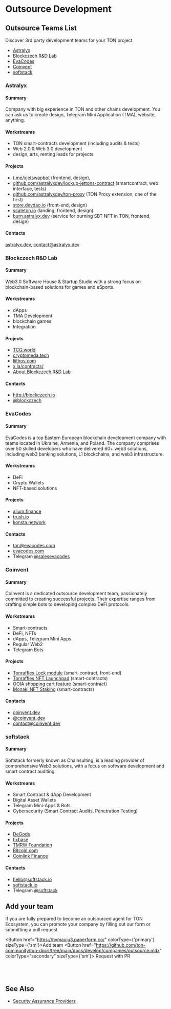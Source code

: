 
# Outsource Development

## Outsource Teams List

Discover 3rd party development teams for your TON project

* [Astralyx](#astralyx)
* [Blockczech R&D Lab](#blockczech-rd-lab)
* [EvaCodes](#evacodes)
* [Coinvent](#coinvent)
* [softstack](#softstack)


### Astralyx

#### Summary 
Company with big experience in TON and other chains development. You can ask us to create design, Telegram Mini Application (TMA), website, anything.

#### Workstreams
- TON smart-contracts development (including audits & tests)
- Web 2.0 & Web 3.0 development
- design, arts, renting leads for projects

#### Projects
- [t.me/xjetswapbot](http://t.me/xjetswapbot) (frontend, design),
- [github.com/astralyxdev/lockup-jettons-contract](http://github.com/astralyxdev/lockup-jettons-contract) (smartcontract, web interface, tests)
- [github.com/astralyxdev/ton-proxy](http://github.com/astralyxdev/ton-proxy) (TON Proxy extension, one of the first)
- [store.devdao.io](http://store.devdao.io) (front-end, design)
- [scaleton.io](http://scaleton.io) (landing, frontend, design)
- [burn.astralyx.dev](http://burn.astralyx.dev) (service for burning SBT NFT in TON, frontend, design)

#### Contacts

[astralyx.dev](http://astralyx.dev), contact@astralyx.dev

### Blockczech R&D Lab

#### Summary
Web3.0 Software House & Startup Studio with a strong focus on blockchain-based solutions for games and eSports.

#### Workstreams
- dApps 
- TMA Development
- blockchain games
- Integration

#### Projects
- [TCG.world](http://TCG.world) 
- [cryptomeda.tech ](http://cryptomeda.tech)
- [liithos.com](http://liithos.com) 
- [x.la/contracts/](http://x.la/contracts/)
- [About Blockczech R&D Lab](https://docs.google.com/presentation/d/1htMH1ihm31wQSn08ZziFfK6NpbPSHA3M/edit?usp=sharing&ouid=105247529013711719883&rtpof=true&sd=true)

#### Contacts
- http://blockczech.io
- [@blockczech](https://t.me/blockczech)

### EvaCodes

#### Summary
EvaCodes is a top Eastern European blockchain development company with teams located in Ukraine, Armenia, and Poland. The company comprises over 50 skilled developers who have delivered 60+ web3 solutions, including web3 banking solutions, L1 blockchains, and web3 infrastructure.

#### Workstreams
- DeFi
- Crypto Wallets
- NFT-based solutions

#### Projects
- [alium.finance](https://alium.finance/)
- [trush.io](https://trush.io/)
- [konsta.network](https://konsta.network/)

#### Contacts
- ton@evacodes.com
- [evacodes.com](https://evacodes.com/)
- Telegram [@salesevacodes](https://t.me/salesevacodes)

### Coinvent

#### Summary 
Coinvent is a dedicated outsource development team, passionately committed to creating successful projects. Their expertise ranges from crafting simple bots to developing complex DeFi protocols.

#### Workstreams
- Smart-contracts
- DeFi, NFTs
- dApps, Telegram Mini Apps
- Regular Web2
- Telegram Bots

#### Projects
- [Tonraffles Lock module](https://tonraffles.app/lock) (smart-contract, front-end)
- [Tonraffles NFT Launchpad](https://tonraffles.app/nft/launchpad) (smart-contracts)
- [OOIA shopping cart feature](https://testnet.ooia.art/) (smart-contract)
- [Monaki NFT Staking](https://www.monaki.life/) (smart-contracts)

#### Contacts

- [coinvent.dev](https://coinvent.dev)
- [@coinvent_dev](https://t.me/coinvent_dev)
- contact@coinvent.dev

### softstack

#### Summary
Softstack formerly known as Chainsulting, is a leading provider of comprehensive Web3 solutions, with a focus on software development and smart contract auditing. 

#### Workstreams
- Smart Contract & dApp Development 
- Digital Asset Wallets
- Telegram Mini-Apps & Bots
- Cybersecurity (Smart Contract Audits, Penetration Testing)

#### Projects
- [DeGods](https://degods.com)
- [tixbase](https://tixbase.com)
- [TMRW Foundation](https://tmrw.com)
- [Bitcoin.com](https://bitcoin.com)
- [Coinlink Finance](https://coinlink.finance)

#### Contacts
- hello@softstack.io
- [softstack.io](https://softstack.io/)
- Telegram [@softstack](https://t.me/softstack)

## Add your team

If you are fully prepared to become an outsourced agent for TON Ecosystem, you can promote your company by filling out our form or submitting a pull request.

<Button href="https://hvmauju3.paperform.co/" colorType={'primary'} sizeType={'sm'}>Add team</Button>
<Button href="https://github.com/ton-community/ton-docs/tree/main/docs/develop/companies/outsource.mdx"
        colorType="secondary" sizeType={'sm'}>
  Request with PR
</Button>
<br></br><br></br>



## See Also
* [Security Assurance Providers](/develop/companies/auditors)
